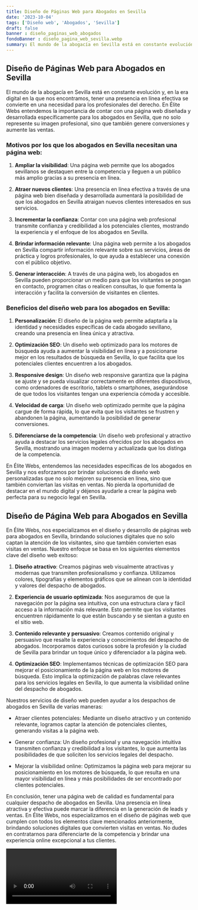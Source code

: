 ```yaml
---
title: Diseño de Páginas Web para Abogados en Sevilla
date: '2023-10-04'
tags: ['Diseño web', 'Abogados', 'Sevilla']
draft: false
banner : diseño_paginas_web_abogados
fondoBanner : diseño_pagina_web_sevilla.webp
summary: El mundo de la abogacía en Sevilla está en constante evolución y, en la era digital en la que nos encontramos, tener una presencia en línea efectiva se convierte en una necesidad para los profesionales del derecho. En Élite Webs entendemos la importancia de contar con una página web diseñada y desarrollada específicamente para los abogados en Sevilla, que no solo represente su imagen profesional, sino que también genere conversiones y aumente las ventas.
---
```


## Diseño de Páginas Web para Abogados en Sevilla

El mundo de la abogacía en Sevilla está en constante evolución y, en la era digital en la que nos encontramos, tener una presencia en línea efectiva se convierte en una necesidad para los profesionales del derecho. En Élite Webs entendemos la importancia de contar con una página web diseñada y desarrollada específicamente para los abogados en Sevilla, que no solo represente su imagen profesional, sino que también genere conversiones y aumente las ventas.

### Motivos por los que los abogados en Sevilla necesitan una página web:

1. **Ampliar la visibilidad**: Una página web permite que los abogados sevillanos se destaquen entre la competencia y lleguen a un público más amplio gracias a su presencia en línea.

2. **Atraer nuevos clientes**: Una presencia en línea efectiva a través de una página web bien diseñada y desarrollada aumentará la posibilidad de que los abogados en Sevilla atraigan nuevos clientes interesados en sus servicios.

3. **Incrementar la confianza**: Contar con una página web profesional transmite confianza y credibilidad a los potenciales clientes, mostrando la experiencia y el enfoque de los abogados en Sevilla.

4. **Brindar información relevante**: Una página web permite a los abogados en Sevilla compartir información relevante sobre sus servicios, áreas de práctica y logros profesionales, lo que ayuda a establecer una conexión con el público objetivo.

5. **Generar interacción**: A través de una página web, los abogados en Sevilla pueden proporcionar un medio para que los visitantes se pongan en contacto, programen citas o realicen consultas, lo que fomenta la interacción y facilita la conversión de visitantes en clientes.

### Beneficios del diseño web para los abogados en Sevilla:

1. **Personalización**: El diseño de la página web permite adaptarla a la identidad y necesidades específicas de cada abogado sevillano, creando una presencia en línea única y atractiva.

2. **Optimización SEO**: Un diseño web optimizado para los motores de búsqueda ayuda a aumentar la visibilidad en línea y a posicionarse mejor en los resultados de búsqueda en Sevilla, lo que facilita que los potenciales clientes encuentren a los abogados.

3. **Responsive design**: Un diseño web responsive garantiza que la página se ajuste y se pueda visualizar correctamente en diferentes dispositivos, como ordenadores de escritorio, tablets o smartphones, asegurándose de que todos los visitantes tengan una experiencia cómoda y accesible.

4. **Velocidad de carga**: Un diseño web optimizado permite que la página cargue de forma rápida, lo que evita que los visitantes se frustren y abandonen la página, aumentando la posibilidad de generar conversiones.

5. **Diferenciarse de la competencia**: Un diseño web profesional y atractivo ayuda a destacar los servicios legales ofrecidos por los abogados en Sevilla, mostrando una imagen moderna y actualizada que los distinga de la competencia.

En Élite Webs, entendemos las necesidades específicas de los abogados en Sevilla y nos esforzamos por brindar soluciones de diseño web personalizadas que no solo mejoren su presencia en línea, sino que también conviertan las visitas en ventas. No pierda la oportunidad de destacar en el mundo digital y déjenos ayudarle a crear la página web perfecta para su negocio legal en Sevilla.

<GifSeo />

<Cta />

## Diseño de Página Web para Abogados en Sevilla

En Élite Webs, nos especializamos en el diseño y desarrollo de páginas web para abogados en Sevilla, brindando soluciones digitales que no solo captan la atención de los visitantes, sino que también convierten esas visitas en ventas. Nuestro enfoque se basa en los siguientes elementos clave del diseño web exitoso:

1. **Diseño atractivo**: Creamos páginas web visualmente atractivas y modernas que transmiten profesionalismo y confianza. Utilizamos colores, tipografías y elementos gráficos que se alinean con la identidad y valores del despacho de abogados.

2. **Experiencia de usuario optimizada**: Nos aseguramos de que la navegación por la página sea intuitiva, con una estructura clara y fácil acceso a la información más relevante. Esto permite que los visitantes encuentren rápidamente lo que están buscando y se sientan a gusto en el sitio web.

3. **Contenido relevante y persuasivo**: Creamos contenido original y persuasivo que resalte la experiencia y conocimientos del despacho de abogados. Incorporamos datos curiosos sobre la profesión y la ciudad de Sevilla para brindar un toque único y diferenciador a la página web.

4. **Optimización SEO**: Implementamos técnicas de optimización SEO para mejorar el posicionamiento de la página web en los motores de búsqueda. Esto implica la optimización de palabras clave relevantes para los servicios legales en Sevilla, lo que aumenta la visibilidad online del despacho de abogados.

Nuestros servicios de diseño web pueden ayudar a los despachos de abogados en Sevilla de varias maneras:

- Atraer clientes potenciales: Mediante un diseño atractivo y un contenido relevante, logramos captar la atención de potenciales clientes, generando visitas a la página web.

- Generar confianza: Un diseño profesional y una navegación intuitiva transmiten confianza y credibilidad a los visitantes, lo que aumenta las posibilidades de que soliciten los servicios legales del despacho.

- Mejorar la visibilidad online: Optimizamos la página web para mejorar su posicionamiento en los motores de búsqueda, lo que resulta en una mayor visibilidad en línea y más posibilidades de ser encontrado por clientes potenciales.

En conclusión, tener una página web de calidad es fundamental para cualquier despacho de abogados en Sevilla. Una presencia en línea atractiva y efectiva puede marcar la diferencia en la generación de leads y ventas. En Élite Webs, nos especializamos en el diseño de páginas web que cumplen con todos los elementos clave mencionados anteriormente, brindando soluciones digitales que convierten visitas en ventas. No dudes en contratarnos para diferenciarte de la competencia y brindar una experiencia online excepcional a tus clientes.

<Video />

<CtaBot job='Abogados' city='Sevilla'/>

<Gmaps query='Sevilla+españa+maps' />